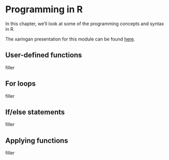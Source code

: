 # Programming in R

In this chapter, we'll look at some of the programming concepts and syntax in R.

The xaringan presentation for this module can be found [here](teacher.arawles/presentations/4_Programming/r_training_programming_presentation.html).

## User-defined functions

filler

## For loops

filler

## If/else statements

filler

## Applying functions

filler